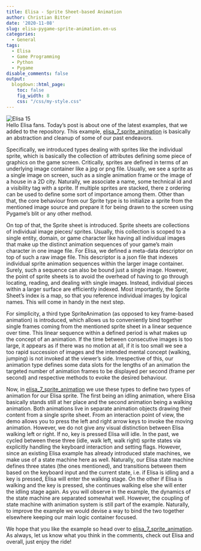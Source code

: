 ```yaml
---
title: Elisa - Sprite Sheet-based Animation
author: Christian Bitter
date: '2020-11-08'
slug: elisa-pygame-sprite-animation.en-us
categories:
  - General
tags:
  - Elisa
  - Game Programming
  - Python
  - Pygame
disable_comments: false
output:
  blogdown::html_page:
    toc: false
    fig_width: 8
    css: "/css/my-style.css"
---  
```

![Elisa 15](/figures/elisa.PNG)  
Hello Elisa fans. Today's post is about one of the latest examples, that we added to the repository. This example, [elisa_7_sprite_animation](#1) is basically an abstraction and cleanup of some of our past endeavors.

Specifically, we introduced types dealing with sprites like the individual sprite, which is basically the collection of attributes defining some piece of graphics on the game screen. Critically, sprites are defined in terms of an underlying image container like a jpg or png file. Usually, we see a sprite as a single image on screen, such as a single animation frame or the image of a house in a 2D city. Naturally, we associate a name, some technical id and a visibility tag with a sprite. If multiple sprites are stacked, there z ordering can be used to define some sort of importance among them. Other than that, the core behaviour from our Sprite type is to initialize a sprite from the mentioned image source and prepare it for being drawn to the screen using Pygame's blit or any other method.

On top of that, the Sprite sheet is introduced. Sprite sheets are collections of individual image pieces/ sprites. Usually, this collection is scoped to a single entity, domain, or game character like having all individual images that make up the distinct animation sequences of your game's main character in one image file. For Elisa, we defined a meta-data descriptor on top of such a raw image file. This descriptor is a json file that indexes individual sprite animation sequences within the larger image container. Surely, such a sequence can also be bound just a single image. However, the point of sprite sheets is to avoid the overhead of having to go through locating, reading, and dealing with single images. Instead, individual pieces within a larger surface are efficiently indexed. Most importantly, the Sprite Sheet's index is a map, so that you reference individual images by logical names. This will come in handy in the next step.

For simplicity, a third type SpriteAnimation (as opposed to key frame-based animation) is introduced, which allows us to conveniently bind together single frames coming from the mentioned sprite sheet in a linear sequence over time. This linear sequence within a defined period is what makes up the concept of an animation. If the time between consecutive images is too large, it appears as if there was no motion at all, if it is too small we see a too rapid succession of images and the intended mental concept (walking, jumping) is not invoked at the viewer's side. Irrespective of this, our animation type defines some data slots for the lengths of an animation the targeted number of animation frames to be displayed per second (frame per second) and respective methods to evoke the desired behaviour.

Now, in [elisa_7_sprite_animation](#1) we use these types to define two types of animation for our Elisa sprite. The first being an idling animation, where Elisa basically stands still at her place and the second animation being a walking animation. Both animations live in separate animation objects drawing their content from a single sprite sheet. From an interaction point of view, the demo allows you to press the left and right arrow keys to invoke the moving animation. However, we do not give any visual distinction between Elisa walking left or right. If no, key is pressed Elisa will idle. In the past, we cycled between these three (idle, walk left, walk right) sprite states via explicitly handling the keyboard interaction and setting flags. However, since an existing Elisa example has already introduced state machines, we make use of a state machine here as well. Naturally, our Elisa state machine defines three states (the ones mentioned), and transitions between them based on the keyboard input and the current state, i.e. if Elisa is idling and a key is pressed, Elisa will enter the walking stage. On the other if Elisa is walking and the key is pressed, she continues walking else she will enter the idling stage again. As you will observe in the example, the dynamics of the state machine are separated somewhat well. However, the coupling of state machine with animation system is still part of the example. Naturally, to improve the example we would devise a way to bind the two together elsewhere keeping our main logic container focused.

We hope that you like the example so head over to [elisa_7_sprite_animation](#1). As always, let us know what you think in the comments, check out Elisa and overall, just enjoy the ride!

[1]: https://github.com/christianbitter/elisa/blob/master/elisa_7_sprite_animation.py
